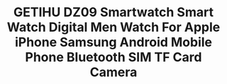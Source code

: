 ---
id: '32888020022'
title: >-
  GETIHU DZ09 Smartwatch Smart Watch Digital Men Watch For Apple iPhone Samsung
  Android Mobile Phone Bluetooth SIM TF Card Camera 
description: ''
images:
  - >-
    ../../images/32888020022/0_GETIHU-DZ09-Smartwatch-Smart-Watch-Digital-Men-Watch-For-Apple-iPhone-Samsung-Android-Mobile-Phone-Bluetooth.jpg
  - >-
    ../../images/32888020022/1_GETIHU-DZ09-Smartwatch-Smart-Watch-Digital-Men-Watch-For-Apple-iPhone-Samsung-Android-Mobile-Phone-Bluetooth.jpg
  - >-
    ../../images/32888020022/2_GETIHU-DZ09-Smartwatch-Smart-Watch-Digital-Men-Watch-For-Apple-iPhone-Samsung-Android-Mobile-Phone-Bluetooth.jpg
  - >-
    ../../images/32888020022/3_GETIHU-DZ09-Smartwatch-Smart-Watch-Digital-Men-Watch-For-Apple-iPhone-Samsung-Android-Mobile-Phone-Bluetooth.jpg
  - >-
    ../../images/32888020022/4_GETIHU-DZ09-Smartwatch-Smart-Watch-Digital-Men-Watch-For-Apple-iPhone-Samsung-Android-Mobile-Phone-Bluetooth.jpg
  - >-
    ../../images/32888020022/5_GETIHU-DZ09-Smartwatch-Smart-Watch-Digital-Men-Watch-For-Apple-iPhone-Samsung-Android-Mobile-Phone-Bluetooth.jpg
pricing:
  price: null
  compareAt: null
  cost: null
  taxed: true
variants:
  - title: Color
    options:
      - optionId: '14:29'
        src: >-
          https://ae01.alicdn.com/kf/HTB1uga.djfguuRjy1zeq6z0KFXar/GETIHU-DZ09-Smartwatch-Smart-Watch-Digital-Men-Watch-For-Apple-iPhone-Samsung-Android-Mobile-Phone-Bluetooth.jpg
        text: DZ09 Black
      - optionId: '14:193'
        src: >-
          https://ae01.alicdn.com/kf/HTB1TWr4B2iSBuNkSnhJq6zDcpXas/GETIHU-DZ09-Smartwatch-Smart-Watch-Digital-Men-Watch-For-Apple-iPhone-Samsung-Android-Mobile-Phone-Bluetooth.jpg
        text: DZ09 White
      - optionId: '14:350850'
        src: >-
          https://ae01.alicdn.com/kf/HTB10vYBzuOSBuNjy0Fdq6zDnVXag/GETIHU-DZ09-Smartwatch-Smart-Watch-Digital-Men-Watch-For-Apple-iPhone-Samsung-Android-Mobile-Phone-Bluetooth.jpg
        text: DZ09 Gold
  - title: Ships From
    options:
      - optionId: '200007763:201336100'
        text: China
      - optionId: '200007763:201336103'
        text: Russian Federation
  - title: Size
    options:
      - optionId: '5:361385'
        text: With Box
      - optionId: '5:361386'
        text: Box And 1G TF Card
      - optionId: '5:100014064'
        text: Box And 8G TF Card
tags:
  - Movement Type
  - Electronic
  - Function
  - >-
    Passometer,Sleep Tracker,Big Three Needles,Calculators,Permanent Calendar,24
    hour instruction,Message Reminder,Interactive Music,Calendar,Dial Call,Power
    Reserve,Push Message,Alarm Clock,Month,Answer Call,Week,Call Reminder
  - Case Material
  - Alloy
  - Rear Camera
  - 0.3MP
  - Display Size
  - 1.56inch
  - Waterproof Grade
  - Not Waterproof
  - Brand Name
  - GETIHU
  - Language
  - 'Portuguese,Spanish,English,Hebrew,Arabic,Greek,Russian,Italian,Dutch,French'
  - ROM
  - <128MB
  - RAM
  - <128MB
  - Resolution
  - 240*240 pixels
  - Screen Shape
  - Square
  - Network Mode
  - 2g
  - Application Age Group
  - Adult
  - CPU Model
  - MTK Platform 6261
  - System
  - None
  - Band Material
  - Silica Gel
  - Multiple Dials
  - 'Yes'
  - CPU Manufacturer
  - Mediatek
  - Compatibility
  - All Compatible
  - Battery Capacity
  - 300-450mAh
  - Type
  - On Wrist
  - Battery Detachable
  - 'Yes'
  - Style
  - Fashion
  - SIM Card Available
  - 'Yes'
  - Color
  - 'Black, White and Rose Gold'
  - 'Type '
  - Smart Watch
  - Name
  - DZ09 Smart Watch
  - Key Words
  - DZ09 Smartwatch
  - Function
  - Fully Compatible For Android Phone
  - Function 2
  - Limitted Compatible For iPhone Phone
  - Function 3
  - SIM Smart Phone
  - Feature
  - Answer Call
  - Feature 1
  - Smartwatch
  - Feature 2
  - Wrist Watch
meta: null
---